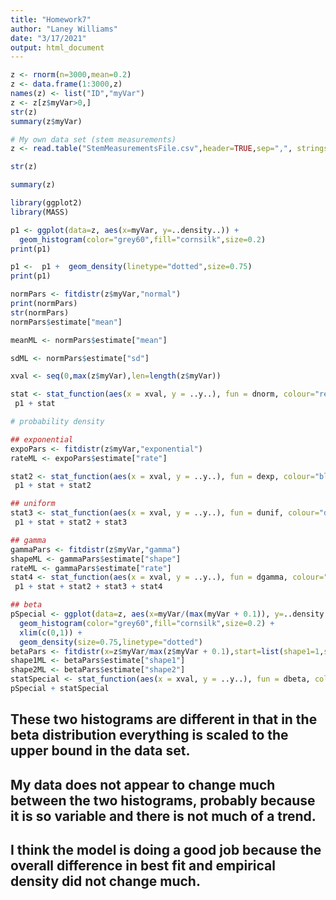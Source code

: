 ```yaml
---
title: "Homework7"
author: "Laney Williams"
date: "3/17/2021"
output: html_document
---
```

```r
z <- rnorm(n=3000,mean=0.2)
z <- data.frame(1:3000,z)
names(z) <- list("ID","myVar")
z <- z[z$myVar>0,]
str(z)
summary(z$myVar)

# My own data set (stem measurements)
z <- read.table("StemMeasurementsFile.csv",header=TRUE,sep=",", stringsAsFactors=FALSE)

str(z)

summary(z)

library(ggplot2)
library(MASS)

p1 <- ggplot(data=z, aes(x=myVar, y=..density..)) +
  geom_histogram(color="grey60",fill="cornsilk",size=0.2) 
print(p1)

p1 <-  p1 +  geom_density(linetype="dotted",size=0.75)
print(p1)

normPars <- fitdistr(z$myVar,"normal")
print(normPars)
str(normPars)
normPars$estimate["mean"]

meanML <- normPars$estimate["mean"]

sdML <- normPars$estimate["sd"]

xval <- seq(0,max(z$myVar),len=length(z$myVar))

stat <- stat_function(aes(x = xval, y = ..y..), fun = dnorm, colour="red", n = length(z$myVar), args = list(mean = meanML, sd = sdML))
 p1 + stat

# probability density

## exponential
expoPars <- fitdistr(z$myVar,"exponential")
rateML <- expoPars$estimate["rate"]

stat2 <- stat_function(aes(x = xval, y = ..y..), fun = dexp, colour="blue", n = length(z$myVar), args = list(rate=rateML))
 p1 + stat + stat2

## uniform
stat3 <- stat_function(aes(x = xval, y = ..y..), fun = dunif, colour="darkgreen", n = length(z$myVar), args = list(min=min(z$myVar), max=max(z$myVar)))
 p1 + stat + stat2 + stat3

## gamma
gammaPars <- fitdistr(z$myVar,"gamma")
shapeML <- gammaPars$estimate["shape"]
rateML <- gammaPars$estimate["rate"]
stat4 <- stat_function(aes(x = xval, y = ..y..), fun = dgamma, colour="brown", n = length(z$myVar), args = list(shape=shapeML, rate=rateML))
 p1 + stat + stat2 + stat3 + stat4

## beta
pSpecial <- ggplot(data=z, aes(x=myVar/(max(myVar + 0.1)), y=..density..)) +
  geom_histogram(color="grey60",fill="cornsilk",size=0.2) + 
  xlim(c(0,1)) +
  geom_density(size=0.75,linetype="dotted")
betaPars <- fitdistr(x=z$myVar/max(z$myVar + 0.1),start=list(shape1=1,shape2=2),"beta")
shape1ML <- betaPars$estimate["shape1"]
shape2ML <- betaPars$estimate["shape2"]
statSpecial <- stat_function(aes(x = xval, y = ..y..), fun = dbeta, colour="orchid", n = length(z$myVar), args = list(shape1=shape1ML,shape2=shape2ML))
pSpecial + statSpecial
```

## These two histograms are different in that in the beta distribution everything is scaled to the upper bound in the data set. 

## My data does not appear to change much between the two histograms, probably because it is so variable and there is not much of a trend.

## I think the model is doing a good job because the overall difference in best fit and empirical density did not change much. 



